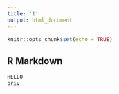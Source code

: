 ```yaml
---
title: '1'
output: html_document
---
```


```r
knitr::opts_chunk$set(echo = TRUE)
```

## R Markdown


```r
HELLO
priv
```


